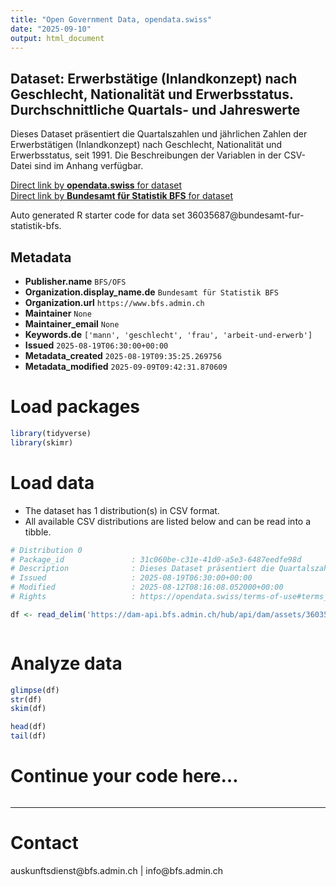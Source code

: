 ```yaml
---
title: "Open Government Data, opendata.swiss"
date: "2025-09-10"
output: html_document
---
```


## Dataset: Erwerbstätige (Inlandkonzept) nach Geschlecht, Nationalität und Erwerbsstatus. Durchschnittliche Quartals- und Jahreswerte

Dieses Dataset präsentiert die Quartalszahlen und jährlichen Zahlen der Erwerbstätigen (Inlandkonzept) nach Geschlecht, Nationalität und Erwerbsstatus, seit 1991. Die Beschreibungen der Variablen in der CSV-Datei sind im Anhang verfügbar.

[Direct link by **opendata.swiss** for dataset](https://opendata.swiss/de/dataset/erwerbstatige-inlandkonzept-nach-geschlecht-nationalitat-und-erwerbsstatus-durchschnittliche-qu13)<br>
[Direct link by **Bundesamt für Statistik BFS** for dataset](https://www.bfs.admin.ch/asset/de/ts-x-03.02.01.04)

Auto generated R starter code for data set 36035687@bundesamt-fur-statistik-bfs.

## Metadata

- **Publisher.name** `BFS/OFS`
- **Organization.display_name.de** `Bundesamt für Statistik BFS`
- **Organization.url** `https://www.bfs.admin.ch`
- **Maintainer** `None`
- **Maintainer_email** `None`
- **Keywords.de** `['mann', 'geschlecht', 'frau', 'arbeit-und-erwerb']`
- **Issued** `2025-08-19T06:30:00+00:00`
- **Metadata_created** `2025-08-19T09:35:25.269756`
- **Metadata_modified** `2025-09-09T09:42:31.870609`


# Load packages

```r

library(tidyverse)
library(skimr)

```

# Load data

-   The dataset has 1 distribution(s) in CSV format.
-   All available CSV distributions are listed below and can be read into a tibble.

```r

# Distribution 0
# Package_id               : 31c060be-c31e-41d0-a5e3-6487eedfe98d
# Description              : Dieses Dataset präsentiert die Quartalszahlen und jährlichen Zahlen der Erwerbstätigen (Inlandkonzept) nach Geschlecht, Nationalität und Erwerbsstatus, seit 1991. Die Beschreibungen der Variablen in der CSV-Datei sind im Anhang verfügbar.
# Issued                   : 2025-08-19T06:30:00+00:00
# Modified                 : 2025-08-12T08:16:08.052000+00:00
# Rights                   : https://opendata.swiss/terms-of-use#terms_by_ask

df <- read_delim('https://dam-api.bfs.admin.ch/hub/api/dam/assets/36035689/master')



```

# Analyze data

```r

glimpse(df)
str(df)
skim(df)

head(df)
tail(df)

```

# Continue your code here...

```r

```

------------------------------------------------------------------------

# Contact

auskunftsdienst@bfs.admin.ch | info@bfs.admin.ch
